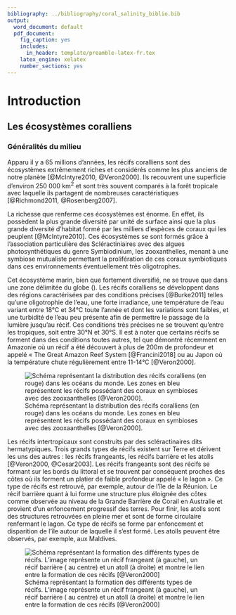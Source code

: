 ```yaml
---
bibliography: ../bibliography/coral_salinity_biblio.bib
output:
  word_document: default
  pdf_document:
    fig_caption: yes
    includes:
      in_header: template/preamble-latex-fr.tex
    latex_engine: xelatex
    number_sections: yes
---
```


# Introduction


## Les écosystèmes coralliens


### Généralités du milieu

Apparu il y a 65 millions d’années, les récifs coralliens sont des écosystèmes extrêmement riches et considérés comme les plus anciens de notre planète [@McIntyre2010, @Veron2000]. Ils recouvrent une superficie d’environ 250\ 000\ km^2^ et sont très souvent comparés à la forêt tropicale avec laquelle ils partagent de nombreuses caractéristiques [@Richmond2011, @Rosenberg2007].

La richesse que renferme ces écosystèmes est énorme. En effet, ils possèdent la plus grande diversité par unité de surface ainsi que la plus grande diversité d’habitat formé par les milliers d’espèces de coraux qui les peuplent [@McIntyre2010]. Ces écosystèmes se sont formés grâce à l’association particulière des Scléractiniaires avec des algues photosynthétiques du genre Symbiodinium, les zooxanthelles, menant à une symbiose mutualiste permettant la prolifération de ces coraux symbiotiques dans ces environnements éventuellement très oligotrophes.

Cet écosystème marin, bien que fortement diversifié, ne se trouve que dans une zone délimitée du globe (\autoref{distri_coral}). Les récifs coralliens se développent dans des régions caractérisées par des conditions précises [@Burke2011] telles qu’une oligotrophie de l’eau, une forte irradiance, une température de l’eau variant entre 18°C et 34°C toute l’année et dont les variations sont faibles, et une turbidité de l’eau peu présente afin de permettre le passage de la lumière jusqu’au récif. Ces conditions très précises ne se trouvent qu’entre les tropiques, soit entre 30°N et 30°S. Il est à noter que certains récifs se forment dans des conditions toutes autres, tel que démontré récemment en Amazonie où un récif a été découvert à plus de 200m de profondeur et appelé « The Great Amazon Reef System [@Francini2018] ou au Japon où la température chute régulièrement entre 11-14°C [@Veron2000].

![Schéma représentant la distribution des récifs coralliens (en rouge) dans les océans du monde. Les zones en bleu représentent les récifs possédant des coraux en symbioses avec des zooxaanthelles [@Veron2000]. \label{distri_coral}](images/distri_coral.png)

Les récifs intertropicaux sont construits par des scléractinaires dits hermatypiques. Trois grands types de récifs existent sur Terre  et dérivent les uns des autres \autoref{recif_type} : les récifs frangeants, les récifs barrière et les atolls [@Veron2000, @Cesar2003]. Les récifs frangeants sont des récifs se formant sur les bords du littoral et se trouvent par conséquent proches des côtes où ils forment un platier de faible profondeur appelé « le lagon ». Ce type de récifs est retrouvé, par exemple, autour de l’île de la Réunion. Le récif barrière quant à lui forme une structure plus éloignée des côtes comme observée au niveau de la Grande Barrière de Corail en Australie et provient d’un enfoncement progressif des terres. Pour finir, les atolls sont des structures retrouvées en pleine mer et sont de forme circulaire renfermant le lagon. Ce type de récifs se forme par enfoncement et disparition de l’île autour de laquelle il s’est formé. Les atolls peuvent être observés, par exemple, aux Maldives.

![Schéma représentant la formation des différents types de récifs. L'image représente un récif frangeant (à gauche), un récif barrière ( au centre) et un atoll (à droite) et montre le lien entre la formation de ces récifs [@Veron2000]\label{recif_type}](images/recif_type.png)
